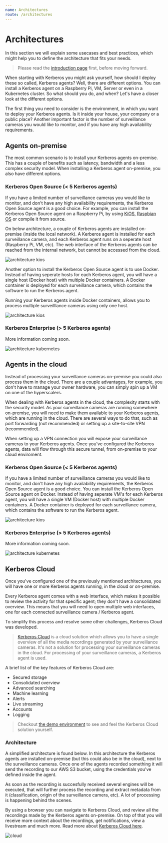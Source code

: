 ```yaml
---
name: Architectures
route: /architectures
---
```


# Architectures

In this section we will explain some usecases and best practices, which might help you to define the architecture that fits your needs.

> Please read the [introduction page](/) first, before moving forward.

When starting with Kerberos you might ask yourself, how should I deploy these so called, Kerberos agents? Well, there are different options. You can install a Kerberos agent on a Raspberry Pi, VM, Server or even in a Kubernetes cluster. So what should you do, and when? Let's have a closer look at the different options.

The first thing you need to consider is the environment, in which you want to deploy your Kerberos agents. Is it inside your house, your company or a public place? Another important factor is the number of surveillance cameras you would like to monitor, and if you have any high availability requirements.

## Agents on-premise

The most common scenario is to install your Kerberos agents on-premise. This has a couple of benefits such as latency, bandwidth and a less complex security model. When installing a Kerberos agent on-premise, you also have different options.

### Kerberos Open Source (< 5 Kerberos agents)

If you have a limited number of surveillance cameras you would like to monitor, and don't have any high availability requirements, the Kerberos Open Source agent is a good choice. For example, you can install the Kerberos Open Source agent on a Raspberry Pi, by using [KiOS](opensource/installation#kios), [Raspbian OS](opensource/installation#raspbian) or compile it from source.

On below architecture, a couple of Kerberos agents are installed on-premise (inside the local network). A Kerberos agent is installed for each surveillance camera, and each Kerberos agent runs on a seperate host (Raspberry Pi, VM, etc). The web interface of the Kerberos agents can be reached from the internal network, but cannot be accessed from the cloud.

![architecture kios](../public/images/kerberos-agent-architecture-kios.png)

Another option to install the Kerberos Open Source agent is to use Docker. Instead of having seperate hosts for each Kerberos agent, you will have a single host (Docker host) with multiple Docker containers. A Docker container is deployed for each surveillance camera, which contains the software to run the Kerberos agent.

Running your Kerberos agents inside Docker containers, allows you to process multiple surveilllance cameras using only one host.

![architecture kios](../public/images/kerberos-agent-architecture-docker.png)

### Kerberos Enterprise (> 5 Kerberos agents)

More information coming soon.

![architecture kubernetes](../public/images/kerberos-agent-architecture-kubernetes.png)

## Agents in the cloud

Instead of processing your surveillance cameras on-premise you could also process them in the cloud. There are a couple advantages, for example, you don't have to manage your owner hardware, you can simply spin up a VM on one of the hyperscalers.

When dealing with Kerberos agents in the cloud, the complexity starts with the security model. As your surveillance cameras are running somewhere on-premise, you will need to make them available to your Kerberos agents, which are running in the cloud. There are several ways to do that, such as port forwarding (not recommended) or setting up a site-to-site VPN (recommended).

When setting up a VPN connection you will expose your surveillance cameras to your Kerberos agents. Once you've configured the Kerberos agents, data will flow through this secure tunnel, from on-premise to your cloud enviroment.

### Kerberos Open Source (< 5 Kerberos agents)

If you have a limited number of surveillance cameras you would like to monitor, and don't have any high availability requirements, the Kerberos Open Source agent is a good choice. You can install the Kerberos Open Source agent on Docker. Instead of having seperate VM's for each Kerberos agent, you will have a single VM (Docker host) with multiple Docker containers. A Docker container is deployed for each surveillance camera, which contains the software to run the Kerberos agent.

![architecture kios](../public/images/kerberos-agent-architecture-docker-cloud.png)

### Kerberos Enterprise (> 5 Kerberos agents)

More information coming soon.

![architecture kubernetes](../public/images/kerberos-agent-architecture-kubernetes-cloud.png)

## Kerberos Cloud

Once you've configured one of the previously mentioned architectures, you will have one or more Kerberos agents running, in the cloud or on-premise.

Every Kerberos agent comes with a web interface, which makes it possible to review the activity for that specific agent; they don't have a consolidated overview. This means that you will need to open multiple web interfaces, one for each connected surveillance camera / Kerberos agent.

To simplify this process and resolve some other challenges, Kerberos Cloud was developed.

> [Kerberos Cloud](https://cloud.kerberos.io) is a cloud solution which allows you to have a single overview of all the media recordings generated by your surveillance cameras. It's not a solution for processing your surveillance cameras in the cloud. For processing of your surveillance cameras, a Kerberos agent is used.

A brief list of the key features of Kerberos Cloud are:

- Secured storage
- Consolidated overview
- Advanced searching
- Machine learning
- Alerts
- Live streaming
- Accounts
- Logging

> Checkout [the demo environment](https://app-demo.kerberos.io) to see and feel the Kerberos Cloud solution yourself.

### Architecture

A simplified architecture is found below. In this architecture the Kerberos agents are installed on-premise (but this could also be in the cloud), next to the surveillance cameras. Once one of the agents recorded something it will send the recording to our AWS S3 bucket, using the credentials you've defined inside the agent.

As soon as the recording is succesfully received several engines will be executed, that will further process the recording and extract metadata from it (classification, origin of the surveillance camera, etc). A lot of processing is happening behind the scenes.

By using a browser you can navigate to Kerberos Cloud, and review all the recordings made by the Kerberos agents on-premise. On top of that you will receive more context about the recordings, get notifications, view a livestream and much more. Read more about [Kerberos Cloud here](/cloud).

![cloud](../public/images/kerberos-architecture.png)

